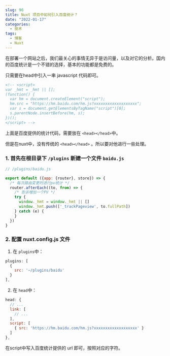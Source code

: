 ```yaml
---
slug: 96
title: Nuxt 项目中如何引入百度统计？
date: "2022-01-17"
categories: 
  - 技术
tags: 
  - 博客
  - Nuxt
---
```




在部署一个网站之后，我们最关心的事情无异于是访问量，以及对它的分析。国内的百度统计是一个不错的选择，基本的功能都是免费的。



只需要在head中引入一串 javascript 代码即可。

```html
<!-- <script>
var _hmt = _hmt || [];
(function() {
  var hm = document.createElement("script");
  hm.src = "https://hm.baidu.com/hm.js?xxxxxxxxxxxxxxxxxxx";
  var s = document.getElementsByTagName("script")[0]; 
  s.parentNode.insertBefore(hm, s);
})();
</script> -->
```

上面是百度提供的统计代码，需要放在 `<head></head>`中。

但是在nuxt中，没有传统的 `<head></head>` 。所以要对他进行一些处理。

### 1. 首先在根目录下 `/plugins` 新建一个文件 `baidu.js`

```js
// /plugins/baidu.js

export default ({app: {router}, store}) => {
  /* 每次路由变更时进行pv统计 */
  router.afterEach((to, from) => {
    /* 告诉增加一个PV */
    try {
      window._hmt = window._hmt || []
      window._hmt.push(['_trackPageview', to.fullPath])
    } catch (e) {
    }
  })
}

```

### 2. 配置 nuxt.config.js 文件

1. 在 `plugins`中：

```js
plugins: [
  {
    src: '~/plugins/baidu'
  }
],
```

2. 在 `head`中：

```js
head: {
  // ...
  link: [
    // ...
  ],
  script: [
    { src: 'https://hm.baidu.com/hm.js?xxxxxxxxxxxxxxxxxxx' }
  ]
},
```

在script中写入百度统计提供的 url 即可，按照对应的字符。
